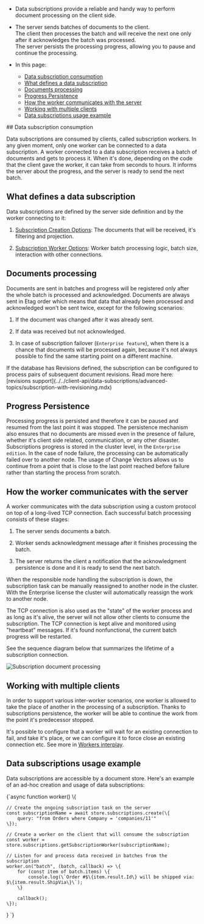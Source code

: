 
<Admonition type="note" title="">

* Data subscriptions provide a reliable and handy way to perform document processing on the client side.  
* The server sends batches of documents to the client.  
  The client then processes the batch and will receive the next one only after it acknowledges the batch was processed.  
  The server persists the processing progress, allowing you to pause and continue the processing.  

* In this page:  
   * [Data subscription consumption](../../client-api/data-subscriptions/what-are-data-subscriptions.mdx#data-subscription-consumption)  
   * [What defines a data subscription](../../client-api/data-subscriptions/what-are-data-subscriptions.mdx#what-defines-a-data-subscription)  
   * [Documents processing](../../client-api/data-subscriptions/what-are-data-subscriptions.mdx#documents-processing)  
   * [Progress Persistence](../../client-api/data-subscriptions/what-are-data-subscriptions.mdx#progress-persistence)  
   * [How the worker communicates with the server](../../client-api/data-subscriptions/what-are-data-subscriptions.mdx#how-the-worker-communicates-with-the-server)  
   * [Working with multiple clients](../../client-api/data-subscriptions/what-are-data-subscriptions.mdx#working-with-multiple-clients)  
   * [Data subscriptions usage example](../../client-api/data-subscriptions/what-are-data-subscriptions.mdx#data-subscriptions-usage-example)  


</Admonition>
## Data subscription consumption

Data subscriptions are consumed by clients, called subscription workers. In any given moment, only one worker can be connected to a data subscription. 
A worker connected to a data subscription receives a batch of documents and gets to process it. 
When it's done, depending on the code that the client gave the worker, it can take from seconds to hours. It informs the server about the progress, and the server is ready to send the next batch.



## What defines a data subscription

Data subscriptions are defined by the server side definition and by the worker connecting to it:

1. [Subscription Creation Options](../../client-api/data-subscriptions/creation/api-overview.mdx#subscriptioncreationoptions): The documents that will be received, it's filtering and projection.

2. [Subscription Worker Options](../../client-api/data-subscriptions/consumption/api-overview.mdx#subscriptionworkeroptions): Worker batch processing logic, batch size, interaction with other connections.



## Documents processing

Documents are sent in batches and progress will be registered only after the whole batch is processed and acknowledged. 
Documents are always sent in Etag order which means that data that already been processed and acknowledged won't be sent twice, except for the following scenarios:

1. If the document was changed after it was already sent.

2. If data was received but not acknowledged.

3. In case of subscription failover (`Enterprise feature`), when there is a chance that documents will be processed again, because it's not always possible to find the same starting point on a different machine.

<Admonition type="note" title="">
If the database has Revisions defined, the subscription can be configured to process pairs 
of subsequent document revisions.  
Read more here: [revisions support](../../client-api/data-subscriptions/advanced-topics/subscription-with-revisioning.mdx)
</Admonition>



## Progress Persistence

Processing progress is persisted and therefore it can be paused and resumed from the last point it was stopped. 
The persistence mechanism also ensures that no documents are missed even in the presence of failure, whether it's client side related, communication, or any other disaster. 
Subscriptions progress is stored in the cluster level, in the `Enterprise edition`. In the case of node failure, the processing can be automatically failed over to another node.
The usage of Change Vectors allows us to continue from a point that is close to the last point reached before failure rather than starting the process from scratch.


## How the worker communicates with the server

A worker communicates with the data subscription using a custom protocol on top of a long-lived TCP connection. Each successful batch processing consists of these stages:

1. The server sends documents a batch.

2. Worker sends acknowledgment message after it finishes processing the batch.

3. The server returns the client a notification that the acknowledgment persistence is done and it is ready to send the next batch.

<Admonition type="info" title="Failover" id="failover" href="#failover">
When the responsible node handling the subscription is down, the subscription task can be manually reassigned to another node in the cluster.  
With the Enterprise license the cluster will automatically reassign the work to another node.
</Admonition>

The TCP connection is also used as the "state" of the worker process and as long as it's alive, the server will not allow other clients to consume the subscription. 
The TCP connection is kept alive and monitored using "heartbeat" messages. If it's found nonfunctional, the current batch progress will be restarted.

See the sequence diagram below that summarizes the lifetime of a subscription connection.

![Subscription document processing](./assets/SubscriptionsDocumentProcessing.png)



## Working with multiple clients

In order to support various inter-worker scenarios, one worker is allowed to take the place of another in the processing of a subscription. 
Thanks to subscriptions persistence, the worker will be able to continue the work from the point it's predecessor stopped. 

It's possible to configure that a worker will wait for an existing connection to fail, and take it's place, or we can configure it to force close an existing connection etc. See more in [Workers interplay](../../client-api/data-subscriptions/consumption/how-to-consume-data-subscription.mdx#workers-interplay).



## Data subscriptions usage example

Data subscriptions are accessible by a document store. Here's an example of an ad-hoc creation and usage of data subscriptions:

<TabItem value="subscriptions_example" label="subscriptions_example">
<CodeBlock language="js">
{`async function worker() \{

    // Create the ongoing subscription task on the server
    const subscriptionName = await store.subscriptions.create(\{ 
        query: "from Orders where Company = 'companies/11'" 
    \});

    // Create a worker on the client that will consume the subscription
    const worker = store.subscriptions.getSubscriptionWorker(subscriptionName);

    // Listen for and process data received in batches from the subscription
    worker.on("batch", (batch, callback) => \{
        for (const item of batch.items) \{
            console.log(\`Order #$\{item.result.Id\} will be shipped via: $\{item.result.ShipVia\}\`);
        \}

        callback();
    \});
\}
`}
</CodeBlock>
</TabItem>




